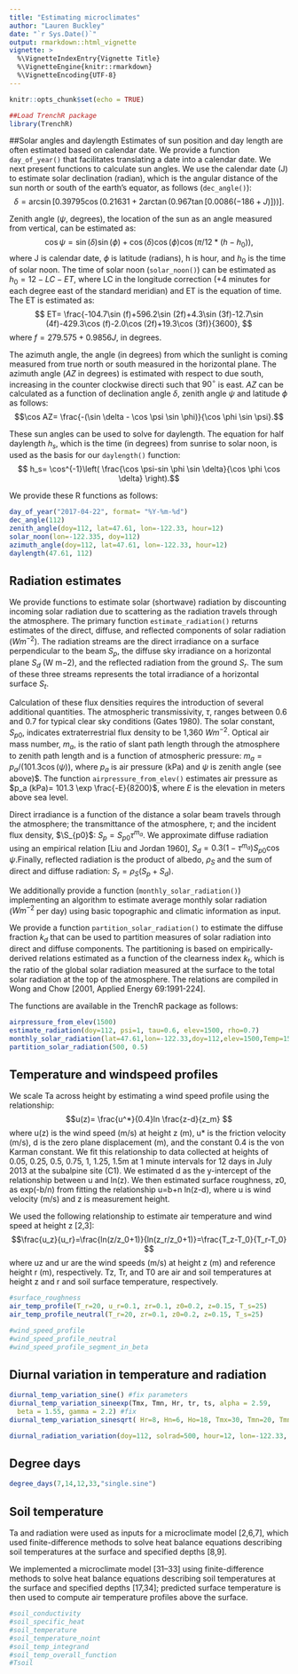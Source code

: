 ```yaml
---
title: "Estimating microclimates"
author: "Lauren Buckley"
date: "`r Sys.Date()`"
output: rmarkdown::html_vignette
vignette: >
  %\VignetteIndexEntry{Vignette Title}
  %\VignetteEngine{knitr::rmarkdown}
  %\VignetteEncoding{UTF-8}
---
```



```r
knitr::opts_chunk$set(echo = TRUE)
```

```r
##Load TrenchR package
library(TrenchR)
```

##Solar angles and daylength
Estimates of sun position and day length are often estimated based on calendar date. We provide a function `day_of_year()` that facilitates translating a date into a calendar date. We next present functions to calculate sun angles.  We use the calendar date (J) to estimate solar declination (radian), which is the angular distance of the sun north or south of the earth’s equator, as follows (`dec_angle()`):
$$ \delta= \arcsin[0.39795 \cos(0.21631+ 2 \arctan (0.967 \tan [0.0086(-186+J)]))].$$

Zenith angle ($\psi$, degrees), the location of the sun as an angle measured from vertical, can be estimated as:
$$\cos \psi = \sin( \delta) \sin( \phi) + \cos(\delta)\cos(\phi)\cos(\pi/12*(h-h_0)),$$
where J is calendar date, $\phi$ is latitude (radians), h is hour, and $h_0$ is the time of solar noon. The time of solar noon (`solar_noon()`) can be estimated as $h_0= 12 - LC -ET$, where LC in the longitude correction (+4 minutes for each degree east of the standard meridian) and ET is the equation of time.  The ET is estimated as: 
$$ ET= \frac{-104.7\sin (f)+596.2\sin (2f)+4.3\sin (3f)-12.7\sin (4f)-429.3\cos (f)-2.0\cos (2f)+19.3\cos (3f)}{3600}, $$
where $f=279.575 + 0.9856 J$, in degrees. 

The azimuth angle, the angle (in degrees) from which the sunlight is coming measured from true north or south measured in the horizontal plane. The azimuth angle ($AZ$ in degrees) is estimated with respect to due south, increasing in the counter clockwise directi such that $90^\circ$ is east. $AZ$ can be calculated as a function of declination angle $\delta$, zenith angle $\psi$ and latitude $\phi$ as follows:
$$\cos AZ= \frac{-(\sin \delta - \cos \psi \sin \phi)}{\cos \phi \sin \psi}.$$

These sun angles can be used to solve for daylength. The equation for half daylength $h_s$, which is the time (in degrees) from sunrise to solar noon, is used as the basis for our `daylength()` function:
$$ h_s= \cos^{-1}\left( \frac{\cos \psi-sin \phi \sin \delta}{\cos \phi \cos \delta} \right).$$

We provide these R functions as follows: 
```r
day_of_year("2017-04-22", format= "%Y-%m-%d")
dec_angle(112)
zenith_angle(doy=112, lat=47.61, lon=-122.33, hour=12)
solar_noon(lon=-122.335, doy=112)
azimuth_angle(doy=112, lat=47.61, lon=-122.33, hour=12)
daylength(47.61, 112)
```

## Radiation estimates
We provide functions to estimate solar (shortwave) radiation by discounting incoming solar radiation due to scattering as the radiation travels through the atmosphere. The primary function `estimate_radiation()` returns estimates of the direct, diffuse, and reflected components of solar radiation ($W m^{-2}$). The radiation streams are the direct irradiance on a surface perpendicular to the beam $S_p$, the diffuse sky irradiance on a horizontal plane $S_d$ (W m−2), and the reflected radiation from the ground $S_r$. The sum of these three streams represents the total irradiance of a horizontal surface $S_t$.

Calculation of these flux densities requires the introduction of several additional quantities. The atmospheric transmissivity, $\tau$, ranges between 0.6 and 0.7 for typical clear sky conditions (Gates 1980). The solar constant, $S_{p0}$, indicates extraterrestrial flux density to be 1,360 $W m^{−2}$. Optical air mass number, $m_a$, is the ratio of slant path length through the atmosphere to zenith path length and is a function of atmospheric pressure: $m_a=p_a/(101.3\cos(\psi))$, where $p_a$ is air pressure (kPa) and $\psi$ is zenith angle (see above)$. The function `airpressure_from_elev()` estimates air pressure as $p_a (kPa)= 101.3 \exp \frac{-E}{8200}$, where $E$ is the elevation in meters above sea level. 

Direct irradiance is a function of the distance a solar beam travels through the atmosphere; the transmittance of the atmosphere, $\tau$; and the incident flux density, $\S_{p0}$: $S_p=S_{p0}\tau^{m_a}$. We approximate diffuse radiation using an empirical relation [Liu and Jordan 1960], $S_d=0.3(1-\tau^{m_a}) S_{p0}\cos\psi$.Finally, reflected radiation is the product of albedo, $\rho_S$ and the sum of direct and diffuse radiation: $S_r= \rho_S (S_p+S_d)$.

We additionally provide a function (`monthly_solar_radiation()`) implementing an algorithm to estimate average monthly solar radiation ($W m^{-2}$ per day) using basic topographic and climatic information as input.

We provide a function `partition_solar_radiation()` to estimate the diffuse fraction $k_d$ that can be used to partition measures of solar radiation into direct and diffuse components.  The partitioning is based on empirically-derived relations estimated as a function of the clearness index $k_t$, which is the ratio of the global solar radiation measured at the surface to the total solar radiation at the top of the atmosphere. The relations are compiled in Wong and Chow [2001, Applied Energy 69:1991-224].

The functions are available in the TrenchR package as follows:
```r
airpressure_from_elev(1500)
estimate_radiation(doy=112, psi=1, tau=0.6, elev=1500, rho=0.7)
monthly_solar_radiation(lat=47.61,lon=-122.33,doy=112,elev=1500,Temp=15,Hr=50,P=50)
partition_solar_radiation(500, 0.5)
```

## Temperature and windspeed profiles
We scale Ta across height by estimating a wind speed profile using the relationship:
$$u(z)= \frac{u^*}{0.4}ln \frac{z-d}{z_m} $$
where u(z) is the wind speed (m/s) at height z (m), u* is the friction velocity (m/s), d is the zero plane displacement (m), and the constant 0.4 is the von Karman constant.    We fit this relationship to data collected at heights of 0.05, 0.25, 0.5, 0.75, 1, 1.25, 1.5m at 1 minute intervals for 12 days in July 2013 at the subalpine site (C1).  We estimated d as the y-intercept of the relationship between u and ln(z). We then estimated surface roughness, z0, as exp(-b/n) from fitting the relationship u=b+n ln(z-d), where u is wind velocity (m/s) and z is measurement height. 

We used the following relationship to estimate air temperature and wind speed at height z [2,3]:
$$\frac{u_z}{u_r}=\frac{ln(z/z_0+1)}{ln(z_r/z_0+1)}=\frac{T_z-T_0}{T_r-T_0} $$
where uz and ur are the wind speeds (m/s) at height z (m) and reference height r (m), respectively.  Tz, Tr, and T0 are air and soil temperatures at height z and r and soil surface temperature, respectively. 

```r
#surface_roughness
air_temp_profile(T_r=20, u_r=0.1, zr=0.1, z0=0.2, z=0.15, T_s=25)
air_temp_profile_neutral(T_r=20, zr=0.1, z0=0.2, z=0.15, T_s=25)
```

```r
#wind_speed_profile
#wind_speed_profile_neutral
#wind_speed_profile_segment_in_beta
```

## Diurnal variation in temperature and radiation

```r
diurnal_temp_variation_sine() #fix parameters
diurnal_temp_variation_sineexp(Tmx, Tmn, Hr, tr, ts, alpha = 2.59,
  beta = 1.55, gamma = 2.2) #fix
diurnal_temp_variation_sinesqrt( Hr=8, Hn=6, Ho=18, Tmx=30, Tmn=20, Tmn_p=22)
```

```r
diurnal_radiation_variation(doy=112, solrad=500, hour=12, lon=-122.33, lat=47.61)
```

## Degree days
```r
degree_days(7,14,12,33,"single.sine")
```

## Soil temperature
Ta and radiation were used as inputs for a microclimate model [2,6,7], which used finite-difference methods to solve heat balance equations describing soil temperatures at the surface and specified depths [8,9]. 

We implemented a microclimate model [31–33] using finite-difference methods to solve heat balance equations describing soil temperatures at the surface and specified depths [17,34]; predicted surface temperature is then used to compute air temperature profiles above the surface.



```r
#soil_conductivity
#soil_specific_heat
#soil_temperature
#soil_temperature_noint
#soil_temp_integrand
#soil_temp_overall_function
#Tsoil
```


